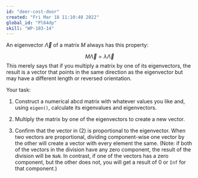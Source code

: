 ```yaml
---
id: "deer-cost-door"
created: "Fri Mar 18 11:10:40 2022"
global_id: "Pl64dp"
skill: "WP-103-14"
---
```


An eigenvector  $\vec{\Lambda}$ of a matrix $\mathit{M}$ always has this property:

$$\mathit{M} \vec{\Lambda} = \lambda \vec{\Lambda}$$
This merely says that if you multiply a matrix by one of its eigenvectors, the result is a vector that points in the same direction as the eigenvector but may have a different length or reversed orientation.

Your task:

1. Construct a numerical abcd matrix with whatever values you like and, using `eigen()`, calculate its eigenvalues and eigenvectors.

2. Multiply the matrix by one of the eigenvectors to create a new vector.

3. Confirm that the vector in (2) is proportional to the eigenvector. When two vectors are proportional, dividing component-wise one vector by the other will create a vector with every element the same. (Note: if both of the vectors in the division have any zero component, the result of the division will be `NaN`. In contrast, if one of the vectors has a zero component, but the other does not, you will get a result of 0 or `Inf` for that component.)


